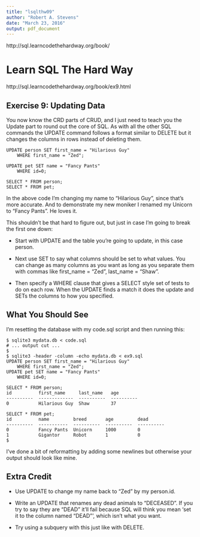 ```yaml
---
title: "lsqlthw09"
author: "Robert A. Stevens"
date: "March 23, 2016"
output: pdf_document
---
```


http://sql.learncodethehardway.org/book/

# Learn SQL The Hard Way

http://sql.learncodethehardway.org/book/ex9.html

## Exercise 9: Updating Data

You now know the CRD parts of CRUD, and I just need to teach you the Update part to round out the core of SQL. As with all the other SQL commands the UPDATE command follows a format similar to DELETE but it changes the columns in rows instead of deleting them.

    UPDATE person SET first_name = "Hilarious Guy"
        WHERE first_name = "Zed";
    
    UPDATE pet SET name = "Fancy Pants"
        WHERE id=0;
    
    SELECT * FROM person;
    SELECT * FROM pet;

In the above code I'm changing my name to "Hilarious Guy", since that's more accurate. And to demonstrate my new moniker I renamed my Unicorn to "Fancy Pants". He loves it.

This shouldn't be that hard to figure out, but just in case I'm going to break the first one down:

- Start with UPDATE and the table you're going to update, in this case person.

- Next use SET to say what columns should be set to what values. You can change as many columns as you want as long as you separate them with commas like first_name = "Zed", last_name = "Shaw".

- Then specify a WHERE clause that gives a SELECT style set of tests to do on each row. When the UPDATE finds a match it does the update and SETs the columns to how you specified.

## What You Should See

I'm resetting the database with my code.sql script and then running this:

    $ sqlite3 mydata.db < code.sql
    # ... output cut ...
    $
    $ sqlite3 -header -column -echo mydata.db < ex9.sql
    UPDATE person SET first_name = "Hilarious Guy"
        WHERE first_name = "Zed";
    UPDATE pet SET name = "Fancy Pants"
        WHERE id=0;
    
    SELECT * FROM person;
    id          first_name     last_name   age       
    ----------  -------------  ----------  ----------
    0           Hilarious Guy  Shaw        37        
    
    SELECT * FROM pet;
    id          name         breed       age         dead      
    ----------  -----------  ----------  ----------  ----------
    0           Fancy Pants  Unicorn     1000        0         
    1           Gigantor     Robot       1           0         
    $

I've done a bit of reformatting by adding some newlines but otherwise your output should look like mine.

## Extra Credit

- Use UPDATE to change my name back to "Zed" by my person.id.

- Write an UPDATE that renames any dead animals to "DECEASED". If you try to say they are "DEAD" it'll fail because SQL will think you mean 'set it to the column named "DEAD"', which isn't what you want.

- Try using a subquery with this just like with DELETE.
